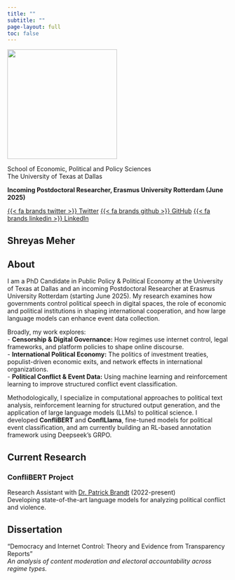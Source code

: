 ```yaml
---
title: ""
subtitle: ""
page-layout: full
toc: false
---
```


::: {.grid}
::: {.g-col-12 .g-col-md-4 .text-center}
![](headshot.jpg){.rounded-circle .img-fluid .mb-3 width="250px"}

School of Economic, Political and Policy Sciences  
The University of Texas at Dallas  

**Incoming Postdoctoral Researcher, Erasmus University Rotterdam (June 2025)**  

[{{< fa brands twitter >}} Twitter](https://twitter.com/onlinecape){.btn .btn-outline-dark .btn-sm .mb-1}
[{{< fa brands github >}} GitHub](https://github.com/shreyasmeher){.btn .btn-outline-dark .btn-sm .mb-1}
[{{< fa brands linkedin >}} LinkedIn](https://linkedin.com/in/shreyasmeher){.btn .btn-outline-dark .btn-sm .mb-1}
:::

::: {.g-col-12 .g-col-md-8}
# Shreyas Meher
## About  

I am a PhD Candidate in Public Policy & Political Economy at the University of Texas at Dallas and an incoming Postdoctoral Researcher at Erasmus University Rotterdam (starting June 2025). My research examines how governments control political speech in digital spaces, the role of economic and political institutions in shaping international cooperation, and how large language models can enhance event data collection.  

Broadly, my work explores:  
- **Censorship & Digital Governance:** How regimes use internet control, legal frameworks, and platform policies to shape online discourse.  
- **International Political Economy:** The politics of investment treaties, populist-driven economic exits, and network effects in international organizations.  
- **Political Conflict & Event Data:** Using machine learning and reinforcement learning to improve structured conflict event classification.  

Methodologically, I specialize in computational approaches to political text analysis, reinforcement learning for structured output generation, and the application of large language models (LLMs) to political science. I developed **ConfliBERT** and **ConflLlama**, fine-tuned models for political event classification, and am currently building an RL-based annotation framework using Deepseek’s GRPO.  


## Current Research

### ConfliBERT Project
Research Assistant with [Dr. Patrick Brandt](https://personal.utdallas.edu/~pxb054000/) (2022-present)  
Developing state-of-the-art language models for analyzing political conflict and violence.

## Dissertation
"Democracy and Internet Control: Theory and Evidence from Transparency Reports"  
*An analysis of content moderation and electoral accountability across regime types.*

:::

:::

